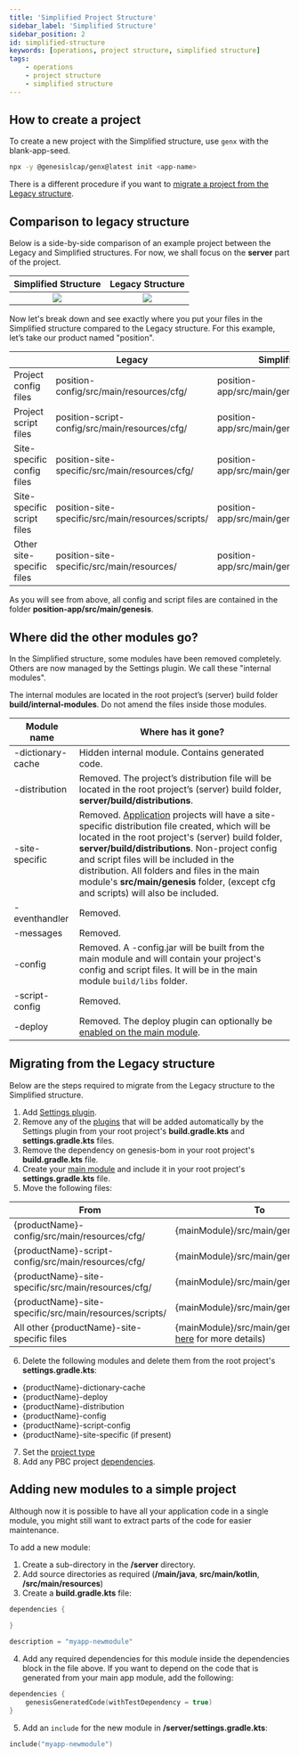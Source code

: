 ```yaml
---
title: 'Simplified Project Structure'
sidebar_label: 'Simplified Structure'
sidebar_position: 2
id: simplified-structure
keywords: [operations, project structure, simplified structure]
tags:
    - operations
    - project structure
    - simplified structure
---
```


## How to create a project

To create a new project with the Simplified structure, use `genx` with the blank-app-seed.

```bash
npx -y @genesislcap/genx@latest init <app-name>
```

There is a different procedure if you want to [migrate a project from the Legacy structure](#migrating-from-the-legacy-structure).

## Comparison to legacy structure

Below is a side-by-side comparison of an example project between the Legacy and Simplified structures. For now, we shall focus on the **server** part of the project.

Simplified Structure           |  Legacy Structure
:-------------------------:|:-------------------------:
![](/img/position-simple-structure.png)  |  ![](/img/position-legacy-structure.png)

Now let's break down and see exactly where you put your files in the Simplified structure compared to the Legacy structure. For this example, let’s take our product named "position".

| | Legacy | Simplified |
| --- | --- | --- |
| Project config files | position-config/src/main/resources/cfg/ | position-app/src/main/genesis/cfg/ |
| Project script files | position-script-config/src/main/resources/cfg/ | position-app/src/main/genesis/scripts/ |
| Site-specific config files | position-site-specific/src/main/resources/cfg/ | position-app/src/main/genesis/cfg/ |
| Site-specific script files | position-site-specific/src/main/resources/scripts/ | position-app/src/main/genesis/scripts/ |
| Other site-specific files | position-site-specific/src/main/resources/ | position-app/src/main/genesis/ |

As you will see from above, all config and script files are contained in the folder **position-app/src/main/genesis**.

## Where did the other modules go?

In the Simplified structure, some modules have been removed completely. Others are now managed by the Settings plugin. We call these "internal modules".

The internal modules are located in the root project’s (server) build folder **build/internal-modules**. Do not amend the files inside those modules.


| Module name | Where has it gone? |
| --- | --- |
| -dictionary-cache | Hidden internal module. Contains generated code. |
| -distribution | Removed. The project’s distribution file will be located in the root project’s (server) build folder, **server/build/distributions**. |
| -site-specific | Removed. [Application](../settings-plugin/#project-type) projects will have a site-specific distribution file created, which will be located in the root project's (server) build folder, **server/build/distributions**. Non-project config and script files will be included in the distribution. All folders and files in the main module's **src/main/genesis** folder, (except cfg and scripts) will also be included. |
| -eventhandler | Removed. |
| -messages | Removed. |
| -config | Removed. A -config.jar will be built from the main module and will contain your project's config and script files. It will be in the main module `build/libs` folder. |
| -script-config | Removed. |
| -deploy | Removed. The deploy plugin can optionally be [enabled on the main module](../settings-plugin/#plugins). |

## Migrating from the Legacy structure

Below are the steps required to migrate from the Legacy structure to the Simplified structure.

1. Add [Settings plugin](../settings-plugin/#how-to-enable).
2. Remove any of the [plugins](../settings-plugin/#plugins) that will be added automatically by the Settings plugin from your root project's **build.gradle.kts** and **settings.gradle.kts** files.
3. Remove the dependency on genesis-bom in your root project's **build.gradle.kts** file.
4. Create your [main module](../settings-plugin/#main-module-name) and include it in your root project's **settings.gradle.kts** file.
5. Move the following files:

| From | To |
| --- | --- |
| \{productName\}-config/src/main/resources/cfg/ | \{mainModule\}/src/main/genesis/cfg/ |
| \{productName\}-script-config/src/main/resources/cfg/ | \{mainModule\}/src/main/genesis/scripts/ |
| \{productName\}-site-specific/src/main/resources/cfg/ | \{mainModule\}/src/main/genesis/cfg/ |
| \{productName\}-site-specific/src/main/resources/scripts/ | \{mainModule\}/src/main/genesis/scripts/ |
| All other \{productName\}-site-specific files | \{mainModule\}/src/main/genesis (see [here](#where-did-the-other-modules-go) for more details) |

6. Delete the following modules and delete them from the root project's **settings.gradle.kts**:
- \{productName\}-dictionary-cache
- \{productName\}-deploy
- \{productName\}-distribution
- \{productName\}-config
- \{productName\}-script-config
- \{productName\}-site-specific (if present)
7. Set the [project type](../settings-plugin/#project-type)
8. Add any PBC project [dependencies](../settings-plugin/#dependencies).

## Adding new modules to a simple project

Although now it is possible to have all your application code in a single module, you might still want to extract parts of the code for easier maintenance.

To add a new module: 
1. Create a sub-directory in the **/server** directory.
2. Add source directories as required (**/main/java**, **src/main/kotlin**, **/src/main/resources**)
3. Create a **build.gradle.kts** file:

```kotlin
dependencies {
    
}

description = "myapp-newmodule"
```
4. Add any required dependencies for this module inside the dependencies block in the file above. If you want to depend on the code that is generated from your main app module, add the following: 

```kotlin
dependencies {
    genesisGeneratedCode(withTestDependency = true)
}
```

5. Add an `include` for the new module in **/server/settings.gradle.kts**:

```kotlin
include("myapp-newmodule")
```
